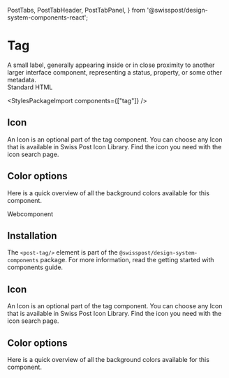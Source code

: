   PostTabs,
  PostTabHeader,
  PostTabPanel,
} from '@swisspost/design-system-components-react';


<Meta of={TagStories}/>

# Tag

<div className="lead">
  A small label, generally appearing inside or in close proximity to another larger interface component, representing a status, property, or some other metadata.
</div>
<PostTabs>
<PostTabHeader slot="tabs" panel="standardHTML">Standard HTML</PostTabHeader>
<PostTabPanel name="standardHTML">

<Canvas sourceState="shown" of={TagStories.Default}/>
<Controls of={TagStories.Default}/>


<StylesPackageImport components={["tag"]} />

## Icon
 
An Icon is an optional part of the tag component. You can choose any Icon that is available in Swiss Post Icon Library.
Find the icon you need with the <LinkTo kind="icons-search-for-icons" story="docs">icon search page</LinkTo>.

## Color options
Here is a quick overview of all the background colors available for this component.

<Canvas of={TagStories.Variants}/>

</PostTabPanel>
<PostTabHeader slot="tabs" panel="webcomponent">Webcomponent</PostTabHeader>
<PostTabPanel name="webcomponent">

<Canvas sourceState="shown" of={PostTagStories.PostTag}/>
<Controls of={PostTagStories.PostTag}/>

## Installation

The `<post-tag/>` element is part of the `@swisspost/design-system-components` package.
For more information, read the <LinkTo kind="getting-started-components" story="docs">getting started with components guide</LinkTo>.

## Icon
 
An Icon is an optional part of the tag component. You can choose any Icon that is available in Swiss Post Icon Library.
Find the icon you need with the <LinkTo kind="icons-search-for-icons" story="docs">icon search page</LinkTo>.

## Color options
Here is a quick overview of all the background colors available for this component.

<Canvas of={PostTagStories.PostTagVariants}/>

</PostTabPanel>
</PostTabs>